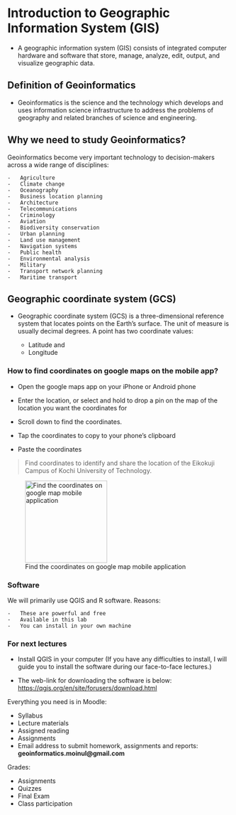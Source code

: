 # Introduction to Geographic Information System (GIS)

- A geographic information system (GIS) consists of integrated computer hardware and software that store, manage, analyze, edit, output, and visualize geographic data.

## Definition of Geoinformatics

-   Geoinformatics is the science and the technology which develops and uses information science infrastructure to address the problems of geography and related branches of science and engineering.

## Why we need to study Geoinformatics?

Geoinformatics become very important technology to decision-makers across a wide range of disciplines:

    -   Agriculture
    -   Climate change
    -   Oceanography
    -   Business location planning
    -   Architecture
    -   Telecommunications
    -   Criminology
    -   Aviation
    -   Biodiversity conservation
    -   Urban planning
    -   Land use management
    -   Navigation systems
    -   Public health
    -   Environmental analysis
    -   Military
    -   Transport network planning
    -   Maritime transport

## Geographic coordinate system (GCS) 

- Geographic coordinate system (GCS) is a three-dimensional reference system that locates points on the Earth's surface. The unit of measure is usually decimal degrees. A point has two coordinate values:

    -   Latitude and
    -   Longitude

### How to find coordinates on google maps on the mobile app?

-   Open the google maps app on your iPhone or Android phone

-   Enter the location, or select and hold to drop a pin on the map of the location you want the coordinates for

-   Scroll down to find the coordinates.

-   Tap the coordinates to copy to your phone's clipboard

-   Paste the coordinates

> Find coordinates to identify and share the location of the Eikokuji Campus of Kochi University of Technology.

![Find the coordinates on google map mobile application](figures/cordinate.jpg){fig-align="center" width="185"}

### Software

We will primarily use QGIS and R software. Reasons:

    -   These are powerful and free
    -   Available in this lab
    -   You can install in your own machine

### For next lectures

-   Install QGIS in your computer (If you have any difficulties to install, I will guide you to install the software during our face-to-face lectures.)

-   The web-link for downloading the software is below: <https://qgis.org/en/site/forusers/download.html>

Everything you need is in Moodle:

-   Syllabus
-   Lecture materials
-   Assigned reading
-   Assignments
-   Email address to submit homework, assignments and reports: **geoinformatics.moinul\@gmail.com**

Grades:

-   Assignments
-   Quizzes
-   Final Exam
-   Class participation
